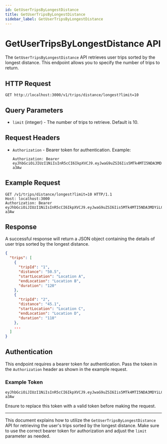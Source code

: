 ```yaml
---
id: GetUserTripsByLongestDistance
title: GetUserTripsByLongestDistance
sidebar_label: GetUserTripsByLongestDistance
---
```


# GetUserTripsByLongestDistance API

The `GetUserTripsByLongestDistance` API retrieves user trips sorted by the longest distance. This endpoint allows you to specify the number of trips to return.

## HTTP Request

```http
GET http://localhost:3000/v1/trips/distance/longest?limit=10
```

## Query Parameters

- `limit` (integer) - The number of trips to retrieve. Default is 10.

## Request Headers

- `Authorization` - Bearer token for authentication. Example:
  ```
  Authorization: Bearer eyJhbGciOiJIUzI1NiIsInR5cCI6IkpXVCJ9.eyJwaG9uZSI6Iis5MTk4MTI5NDA3MDYiLCJ1aWQiOiI1Z2VhcGdhcHhzIn0.yNyKfoOQouzSNDwp_5rJ9CAEMVJo5uqueJHNpG-a3Aw
  ```

## Example Request

```http
GET /v1/trips/distance/longest?limit=10 HTTP/1.1
Host: localhost:3000
Authorization: Bearer eyJhbGciOiJIUzI1NiIsInR5cCI6IkpXVCJ9.eyJwaG9uZSI6Iis5MTk4MTI5NDA3MDYiLCJ1aWQiOiI1Z2VhcGdhcHhzIn0.yNyKfoOQouzSNDwp_5rJ9CAEMVJo5uqueJHNpG-a3Aw
```

## Response

A successful response will return a JSON object containing the details of user trips sorted by the longest distance.

```json
{
  "trips": [
    {
      "tripId": "1",
      "distance": "50.5",
      "startLocation": "Location A",
      "endLocation": "Location B",
      "duration": "120"
    },
    {
      "tripId": "2",
      "distance": "45.1",
      "startLocation": "Location C",
      "endLocation": "Location D",
      "duration": "110"
    },
    ...
  ]
}
```

## Authentication

This endpoint requires a bearer token for authentication. Pass the token in the `Authorization` header as shown in the example request.

### Example Token

```text
eyJhbGciOiJIUzI1NiIsInR5cCI6IkpXVCJ9.eyJwaG9uZSI6Iis5MTk4MTI5NDA3MDYiLCJ1aWQiOiI1Z2VhcGdhcHhzIn0.yNyKfoOQouzSNDwp_5rJ9CAEMVJo5uqueJHNpG-a3Aw
```

Ensure to replace this token with a valid token before making the request.

----

This document explains how to utilize the `GetUserTripsByLongestDistance` API for retrieving the user's trips sorted by the longest distance. Make sure to use the correct bearer token for authorization and adjust the `limit` parameter as needed.